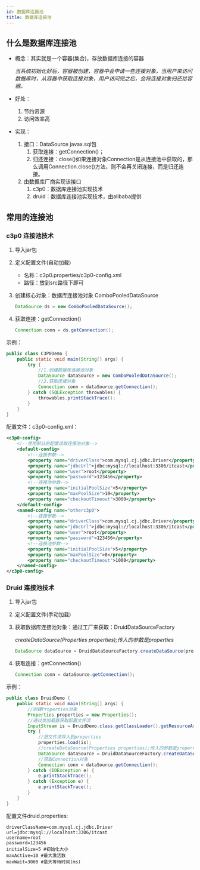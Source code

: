 ```yaml
---
id: 数据库连接池
title: 数据库连接池
---
```

## 什么是数据库连接池

- 概念：其实就是一个容器(集合)，存放数据库连接的容器

  *当系统初始化好后，容器被创建，容器中会申请一些连接对象，当用户来访问数据库时，从容器中获取连接对象，用户访问完之后，会将连接对象归还给容器。*

- 好处：

  1. 节约资源
  2. 访问效率高

- 实现：

  1. 接口：DataSource javax.sql包
     1. 获取连接：getConnection()；
     2. 归还连接：close()如果连接对象Connection是从连接池中获取的，那么调用Connection.close()方法，则不会再关闭连接，而是归还连接。
  2. 由数据库厂商实现该接口
     1. c3p0：数据库连接池实现技术
     2. druid：数据库连接池实现技术，由alibaba提供


## 常用的连接池

### c3p0 连接池技术

1. 导入jar包

2. 定义配置文件(自动加载)

   - 名称：c3p0.properties/c3p0-config.xml
   - 路径：放到src路径下即可

3. 创建核心对象：数据库连接池对象 ComboPooledDataSource

   ```java
   DataSource ds = new ComboPooledDataSource();
   ```

4. 获取连接：getConnection()

   ```java
   Connection conn = ds.getConnection();
   ```

示例：

```java
public class C3P0Demo {
    public static void main(String[] args) {
        try {
            //1.创建数据库连接池对象
            DataSource dataSource = new ComboPooledDataSource();
            //2.获取连接对象
            Connection conn = dataSource.getConnection();
        } catch (SQLException throwables) {
            throwables.printStackTrace();
        }
    }
}
```

配置文件：c3p0-config.xml：

```xml
<c3p0-config>
    <!--使用默认的配置读取连接池对象-->
    <default-config>
        <!--连接参数-->
        <property name="driverClass">com.mysql.cj.jdbc.Driver</property>
        <property name="jdbcUrl">jdbc:mysql://localhost:3306/itcast</property>
        <property name="user">root</property>
        <property name="password">123456</property>
        <!--连接池参数-->
        <property name="initialPoolSize">5</property>
        <property nama="maxPoolSize">10</property>
        <property name="checkoutTimeout">3000</property>
    </default-config>
    <named-config name="otherc3p0">
        <!--连接参数-->
        <property name="driverClass">com.mysql.cj.jdbc.Driver</property>
        <property name="jdbcUrl">jdbc:mysql://localhost:3306/itcast</property>
        <property name="user">root</property>
        <property name="password">123456</property>
        <!--连接池参数-->
        <property name="initialPoolSize">5</property>
        <property nama="maxPoolSize">8</property>
        <property name="checkoutTimeout">1000</property>
    </named-config>
</c3p0-config>
```



### Druid 连接池技术

1. 导入jar包

2. 定义配置文件(手动加载)

3. 获取数据库连接池对象：通过工厂来获取：DruidDataSourceFactory

   *createDataSource(Properties properties);传入的参数是properties*

   ```java
   DataSource dataSource = DruidDataSourceFactory.createDataSource(properties);
   ```

4. 获取连接：getConnection()

   ```java
   Connection conn = dataSource.getConnection();
   ```

示例：

```java
public class DruidDemo {
    public static void main(String[] args) {
        //创建Properties对象
        Properties properties = new Properties();
        //通过类加载器获取配置文件流
        InputStream is = DruidDemo.class.getClassLoader().getResourceAsStream("druid.properties");
        try {
            //把文件流导入到properties
            properties.load(is);
            //createDataSource(Properties properties);传入的参数是properties
            DataSource dataSource = DruidDataSourceFactory.createDataSource(properties);
            //获取Connection对象
            Connection conn = dataSource.getConnection();
        } catch (IOException e) {
            e.printStackTrace();
        } catch (Exception e) {
            e.printStackTrace();
        }
    }
}
```

配置文件druid.properties:

```properties
driverClassName=com.mysql.cj.jdbc.Driver
url=jdbc:mysql://localhost:3306/itcast
username=root
password=123456
initialSize=5 #初始化大小
maxActive=10 #最大激活数
maxWait=3000 #最大等待时间(ms)
```

